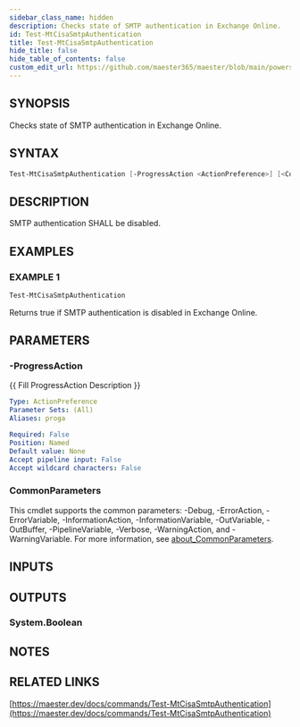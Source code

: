 ```yaml
---
sidebar_class_name: hidden
description: Checks state of SMTP authentication in Exchange Online.
id: Test-MtCisaSmtpAuthentication
title: Test-MtCisaSmtpAuthentication
hide_title: false
hide_table_of_contents: false
custom_edit_url: https://github.com/maester365/maester/blob/main/powershell/public/Test-MtCisaSmtpAuthentication.ps1
---
```


## SYNOPSIS

Checks state of SMTP authentication in Exchange Online.

## SYNTAX

```powershell
Test-MtCisaSmtpAuthentication [-ProgressAction <ActionPreference>] [<CommonParameters>]
```

## DESCRIPTION

SMTP authentication SHALL be disabled.

## EXAMPLES

### EXAMPLE 1

```powershell
Test-MtCisaSmtpAuthentication
```

Returns true if SMTP authentication is disabled in Exchange Online.

## PARAMETERS

### -ProgressAction

\{\{ Fill ProgressAction Description \}\}

```yaml
Type: ActionPreference
Parameter Sets: (All)
Aliases: proga

Required: False
Position: Named
Default value: None
Accept pipeline input: False
Accept wildcard characters: False
```

### CommonParameters

This cmdlet supports the common parameters: -Debug, -ErrorAction, -ErrorVariable, -InformationAction, -InformationVariable, -OutVariable, -OutBuffer, -PipelineVariable, -Verbose, -WarningAction, and -WarningVariable. For more information, see [about_CommonParameters](http://go.microsoft.com/fwlink/?LinkID=113216).

## INPUTS

## OUTPUTS

### System.Boolean

## NOTES

## RELATED LINKS

[https://maester.dev/docs/commands/Test-MtCisaSmtpAuthentication](https://maester.dev/docs/commands/Test-MtCisaSmtpAuthentication)
